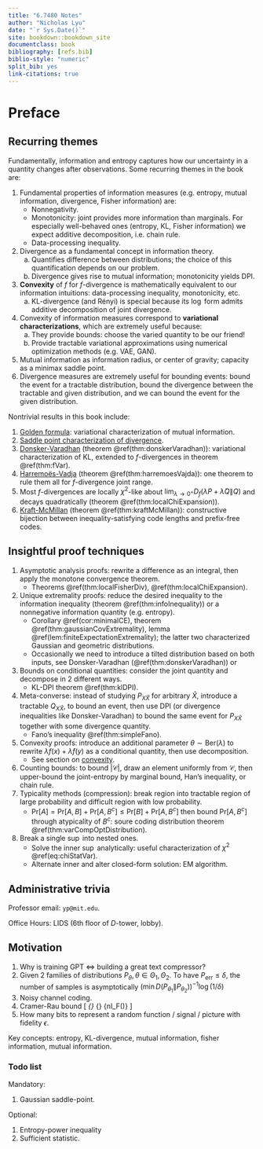 ```yaml
---
title: "6.7480 Notes"
author: "Nicholas Lyu"
date: "`r Sys.Date()`"
site: bookdown::bookdown_site
documentclass: book
bibliography: [refs.bib]
biblio-style: "numeric"
split_bib: yes
link-citations: true
---
```


\usepackage{cancel}
\usepackage{amsmath}
\usepackage{bm}
\newcommand{\pd}[1]{\partial_{#1}}

\newcommand{\mbb}{\mathbb}
\newcommand{\mbf}{\mathbf}
\newcommand{\mb}{\boldsymbol}
\newcommand{\mrm}{\mathrm}
\newcommand{\mca}{\mathcal}
\newcommand{\mfk}{\mathfrak}
\newcommand{\tr}{\mrm{tr}} 
\newcommand{\df}{\dfrac}
\newcommand{\la}{\langle}
\newcommand{\ra}{\rangle}
\newcommand{\dag}{\dagger}

\newcommand{\Cl}{\mca C}
\newcommand{\Gr}{\mca G}
\newcommand{\Pf}{\mrm{Pf}}
\newcommand{\Pa}{\mca P}
\newcommand{\R}{\mbb R}

\newcommand{\poly}{\mrm{poly}}
\newcommand{\Exp}{\mbb E}
\newcommand{\Var}{\mrm{Var}}
\newcommand{\indep}{\perp\!\!\!\perp}
\newcommand{\Pr}{\mrm{Pr}}
\newcommand{\TV}{\mrm{TV}}
\newcommand{\LC}{\mrm{LC}}
\newcommand{\JS}{\mrm{JS}}
\newcommand{\ot}{\otimes}

\newcommand{\xra}{\xrightarrow}



# Preface {-}

## Recurring themes {-}
Fundamentally, information and entropy captures 
how our uncertainty in a quantity changes after 
observations. Some recurring themes in the book are: 

1. Fundamental properties of information measures (e.g. entropy, mutual information, divergence, 
    Fisher information) are: 
    - Nonnegativity. 
    - Monotonicity: joint provides more information than marginals. 
    For especially well-behaved ones (entropy, KL, Fisher information) we expect 
    additive decomposition, i.e. chain rule. 
    - Data-processing inequality. 
2. Divergence as a fundamental concept in information theory. 
    a. Quantifies difference between distributions; 
    the choice of this quantification depends on our problem. 
    b. Divergence gives rise to mutual information; monotonicity yields DPI. 
3. **Convexity** of $f$ for $f$-divergence is mathematically equivalent 
    to our information intuitions: data-processing inequality, monotonicity, etc. 
    a. KL-divergence (and Rényi) is special because its $\log$ form 
    admits additive decomposition of joint divergence. 
4. Convexity of information measures correspond to **variational characterizations**, 
    which are extremely useful because: 
    a. They provide bounds: choose the varied quantity to be our friend! 
    b. Provide tractable variational approximations 
    using numerical optimization methods (e.g. VAE, GAN). 
5. Mutual information as information radius, or center of gravity; capacity as a minimax saddle point. 
6. Divergence measures are extremely useful for bounding events: 
    bound the event for a tractable distribution, bound the divergence between the tractable 
    and given distribution, and we can bound the event for the given distribution. 

Nontrivial results in this book include:

1. <u>Golden formula</u>: variational characterization of mutual information. 
2. <u>Saddle point characterization of divergence</u>. 
3. <u>Donsker-Varadhan</u> (theorem \@ref(thm:donskerVaradhan)): 
    variational characterization of KL, extended to $f$-divergences 
    in theorem \@ref(thm:fVar). 
4. <u>Harremoës-Vadja</u> (theorem \@ref(thm:harremoesVajda)): 
    one theorem to rule them all for $f$-divergence joint range. 
5. Most $f$-divergences are locally $\chi^2$-like about 
    $\lim_{\lambda \to 0^+} D_f(\lambda P + \bar \lambda Q \| Q)$ 
    and decays quadratically (theorem \@ref(thm:localChiExpansion)).
6. <u>Kraft-McMillan</u> (theorem \@ref(thm:kraftMcMillan)): 
    constructive bijection between inequality-satisfying code 
    lengths and prefix-free codes.

## Insightful proof techniques {-}

1. Asymptotic analysis proofs: rewrite a difference as an integral, then 
    apply the monotone convergence theorem. 
    - Theorems \@ref(thm:localFisherDiv), \@ref(thm:localChiExpansion). 
2. Unique extremality proofs: reduce the desired inequality to 
    the information inequality (theorem \@ref(thm:infoInequality)) 
    or a nonnegative information quantity (e.g. entropy). 
    - Corollary \@ref(cor:minimalCE), theorem \@ref(thm:gaussianCovExtremality), 
        lemma \@ref(lem:finiteExpectationExtremality); the latter two 
        characterized Gaussian and geometric distributions. 
    - Occasionally we need to introduce a tilted distribution based on 
    both inputs, see Donsker-Varadhan (\@ref(thm:donskerVaradhan)) or 
3. Bounds on conditional quantities: consider the joint quantity 
    and decompose in $2$ different ways. 
    - KL-DPI theorem \@ref(thm:klDPI). 
4. Meta-converse: instead of studying $P_{X\hat X}$ for 
    arbitrary $\hat X$, introduce a tractable $Q_{X\hat X}$, 
    to bound an event, then use DPI (or divergence inequalities like Donsker-Varadhan) 
    to bound the same event for $P_{X\hat X}$ together with some 
    divergence quantity.  
    - Fano's inequality \@ref(thm:simpleFano). 
5. Convexity proofs: introduce an additional parameter 
    $\theta \sim \mrm{Ber}(\lambda)$ to rewrite 
    $\lambda f(x)+\bar \lambda f(y)$ as a conditional quantity, 
    then use decomposition.
    - See section on [convexity](#extremizationConvexity). 
6. Counting bounds: to bound $|\mca C|$, draw an element uniformly from $\mca C$, 
    then upper-bound the joint-entropy by marginal bound, Han's inequality, or chain rule. 
7. Typicality methods (compression): break region into tractable region of 
    large probability and difficult region with low probability. 
    - $\Pr[A]= \Pr[A, B] + \Pr[A, B^c] \leq \Pr[B] + \Pr[A, B^c]$ then bound 
    $\Pr[A, B^c]$ through atypicality of $B^c$:
    soure coding distribution theorem \@ref(thm:varCompOptDistribution). 
8. Break a single $\sup$ into nested ones. 
    - Solve the inner $\sup$ analytically: 
    useful characterization of $\chi^2$ \@ref(eq:chiStatVar). 
    - Alternate inner and alter closed-form solution: EM algorithm. 


## Administrative trivia {-}
Professor email: `yp@mit.edu`. 

Office Hours: LIDS ($6$th floor of $D$-tower, lobby). 

## Motivation {-}

1. Why is training GPT $\iff$ building a great text compressor? 
2. Given $2$ families of distributions 
$P_\theta, \theta\in \Theta_1, \Theta_2$. 
To have $P_{\mrm{err}} \leq \delta$, the number of samples 
is asymptotically 
$\left(\min D(P_{\theta_1}\|P_{\theta_2})\right)^{-1} \log(1/\delta)$ 
3. Noisy channel coding. 
4. Cramer-Rau bound
\[ 
    \min_{\hat \theta} 
    \max_{\theta\in \Theta} \Exp[(\theta - \hat \theta^2]
    \asymp \df 1 {n\min \mca I_F(\theta)}
\] 
5. How many bits to represent a random function / signal / picture 
with fidelity $\epsilon$. 

Key concepts: entropy, KL-divergence, mutual information, 
fisher information, mutual information. 

### Todo list {-}

Mandatory:

1. Gaussian saddle-point. 

Optional: 

1. Entropy-power inequality
2. Sufficient statistic. 